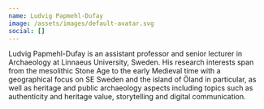 ```yaml
---
name: Ludvig Papmehl-Dufay
image: /assets/images/default-avatar.svg
social: []
---
```

Ludvig Papmehl-Dufay is an assistant professor and senior lecturer in Archaeology at Linnaeus University, Sweden. His research interests span from the mesolithic Stone Age to the early Medieval time with a geographical focus on SE Sweden and the island of Öland in particular, as well as heritage and public archaeology aspects including topics such as authenticity and heritage value, storytelling and digital communication. 